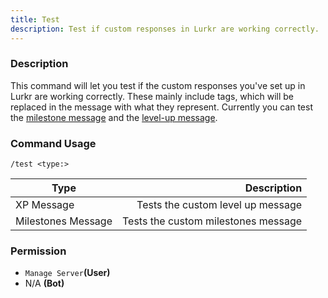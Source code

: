 ```yaml
---
title: Test
description: Test if custom responses in Lurkr are working correctly.
---
```


### Description

This command will let you test if the custom responses you've set up in Lurkr are working correctly. These mainly
include tags, which will be replaced in the message with what they represent. Currently you can test the
[milestone message](/bot/guides#automatically-controlled-member-milestones#setting-the-milestones-message) and the
[level-up message](/bot/guides#setting-up-server-xp-leveling#customizing-the-level-up-message).

### Command Usage

```
/test <type:>
```

| Type               |                         Description |
| ------------------ | ----------------------------------: |
| XP Message         |   Tests the custom level up message |
| Milestones Message | Tests the custom milestones message |

### **Permission**

- `Manage Server`**(User)**
- N/A **(Bot)**
